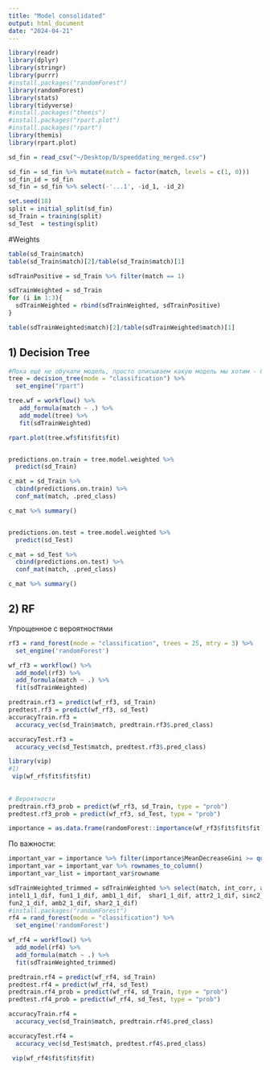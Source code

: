 ```yaml
---
title: "Model consolidated"
output: html_document
date: "2024-04-21"
---
```



```r
library(readr)
library(dplyr)
library(stringr)
library(purrr)
#install.packages("randomForest")
library(randomForest)
library(stats)
library(tidyverse)
#install.packages("themis")
#install.packages("rpart.plot")
#install.packages("rpart")
library(themis)
library(rpart.plot)
```

```r
sd_fin = read_csv("~/Desktop/D/speeddating_merged.csv")
```

```r
sd_fin = sd_fin %>% mutate(match = factor(match, levels = c(1, 0)))
sd_fin_id = sd_fin
sd_fin = sd_fin %>% select(-'...1', -id_1, -id_2)
```


```r
set.seed(18)
split = initial_split(sd_fin)
sd_Train = training(split)
sd_Test  = testing(split)
```


#Weights

```r
table(sd_Train$match)
table(sd_Train$match)[2]/table(sd_Train$match)[1]

sdTrainPositive = sd_Train %>% filter(match == 1)

sdTrainWeighted = sd_Train
for (i in 1:3){
  sdTrainWeighted = rbind(sdTrainWeighted, sdTrainPositive)
}

table(sdTrainWeighted$match)[2]/table(sdTrainWeighted$match)[1]
```
## 1) Decision Tree

```r

#Пока ещё не обучали модель, просто описываем какую модель мы хотим - Cпецифицируем
tree = decision_tree(mode = "classification") %>%
  set_engine("rpart")

tree.wf = workflow() %>%
   add_formula(match ~ .) %>%
   add_model(tree) %>%
   fit(sdTrainWeighted)

rpart.plot(tree.wf$fit$fit$fit)


predictions.on.train = tree.model.weighted %>%
  predict(sd_Train)

c_mat = sd_Train %>%
  cbind(predictions.on.train) %>%
  conf_mat(match, .pred_class)

c_mat %>% summary()


predictions.on.test = tree.model.weighted %>%
  predict(sd_Test)

c_mat = sd_Test %>%
  cbind(predictions.on.test) %>%
  conf_mat(match, .pred_class)

c_mat %>% summary()
```

## 2) RF
Упрощенное с вероятностями 

```r
rf3 = rand_forest(mode = "classification", trees = 25, mtry = 3) %>%
  set_engine('randomForest')

wf_rf3 = workflow() %>%
  add_model(rf3) %>%
  add_formula(match ~ .) %>%
  fit(sdTrainWeighted)

predtrain.rf3 = predict(wf_rf3, sd_Train)
predtest.rf3 = predict(wf_rf3, sd_Test)
accuracyTrain.rf3 =
  accuracy_vec(sd_Train$match, predtrain.rf3$.pred_class)

accuracyTest.rf3 =
  accuracy_vec(sd_Test$match, predtest.rf3$.pred_class)

library(vip)
#1)
 vip(wf_rf$fit$fit$fit)
 
 
# Вероятности 
predtrain.rf3_prob = predict(wf_rf3, sd_Train, type = "prob")
predtest.rf3_prob = predict(wf_rf3, sd_Test, type = "prob")
```

```r
importance = as.data.frame(randomForest::importance(wf_rf3$fit$fit$fit))
```


По важности:

```r
important_var = importance %>% filter(importance$MeanDecreaseGini >= quantile(importance$MeanDecreaseGini, 0.5))
important_var = important_var %>% rownames_to_column()
important_var_list = important_var$rowname
```


```r
sdTrainWeighted_trimmed = sdTrainWeighted %>% select(match, int_corr, age_dif, imprace_dif, imprelig_dif, sports_dif, tvsports_dif, exercise_dif, gaming_dif, clubbing_dif, reading_dif,  shopping_dif ,yoga_dif,  attr1_1_dif  ,sinc1_1_dif, 
intel1_1_dif, fun1_1_dif, amb1_1_dif,  shar1_1_dif, attr2_1_dif, sinc2_1_dif, intel2_1_dif,
fun2_1_dif, amb2_1_dif, shar2_1_dif)
#install.packages("randomForest")
rf4 = rand_forest(mode = "classification") %>%
  set_engine('randomForest')

wf_rf4 = workflow() %>%
  add_model(rf4) %>%
  add_formula(match ~ .) %>%
  fit(sdTrainWeighted_trimmed)

predtrain.rf4 = predict(wf_rf4, sd_Train)
predtest.rf4 = predict(wf_rf4, sd_Test)
predtrain.rf4_prob = predict(wf_rf4, sd_Train, type = "prob")
predtest.rf4_prob = predict(wf_rf4, sd_Test, type = "prob")

accuracyTrain.rf4 =
  accuracy_vec(sd_Train$match, predtrain.rf4$.pred_class)

accuracyTest.rf4 =
  accuracy_vec(sd_Test$match, predtest.rf4$.pred_class)

 vip(wf_rf4$fit$fit$fit)

```

```r

```

